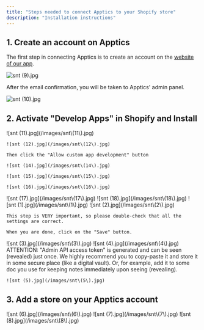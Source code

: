 ```yaml
---
title: "Steps needed to connect Apptics to your Shopify store"
description: "Installation instructions"
---
```


## 1. Create an account on Apptics

The first step in connecting Apptics is to create an account on the [website of our app](https://crm.apptics.ai).

![snt (9).jpg](/images/snt\(9\).jpg)

After the email confirmation, you will be taken to Apptics' admin panel.

![snt (10).jpg](/images/snt\(10\).jpg)

## 2. Activate "Develop Apps" in Shopify and Install

<Steps>
  <Step title="In your Shopify admin, go to Apps and sales channels (in Settings menu) > Develop apps">
    ![snt (11).jpg](/images/snt\(11\).jpg)

    ![snt (12).jpg](/images/snt\(12\).jpg)

    Then click the "Allow custom app development" button

    ![snt (14).jpg](/images/snt\(14\).jpg)

    ![snt (15).jpg](/images/snt\(15\).jpg)

    ![snt (16).jpg](/images/snt\(16\).jpg)
  </Step>
  <Step title="Click on the Create an app button">
    ![snt (17).jpg](/images/snt\(17\).jpg)
  </Step>
  <Step title="Give your app a name and select an email from the dropdown. Confirm by pressing the Create app button">
    ![snt (18).jpg](/images/snt\(18\).jpg)
  </Step>
  <Step title="Continue the process in your Shopify's admin by clicking the Configure Admin API scopes button">
    ![snt (1).jpg](/images/snt\(1\).jpg)
  </Step>
  <Step title="Enable the access (permissions) for the app in Admin API access scopes:">
    ![snt (2).jpg](/images/snt\(2\).jpg)

    This step is VERY important, so please double-check that all the settings are correct.

    When you are done, click on the "Save" button.
  </Step>
  <Step title="After giving the permissions, press the Install button on the Overview tab to get the access token unique for your new custom app">
    ![snt (3).jpg](/images/snt\(3\).jpg)
  </Step>
  <Step title="Confirm your action by pressing the Install button again">
    ![snt (4).jpg](/images/snt\(4\).jpg)
  </Step>
  <Step title="Check the window containing the three keys (credentials) crucial for running the custom app, on API credentials tab">
    ATTENTION: "Admin API access token" is generated and can be seen (revealed) just once. We highly recommend you to copy-paste it and store it in some secure place (like a digital vault). Or, for example, add it to some doc you use for keeping notes immediately upon seeing (revealing).

    ![snt (5).jpg](/images/snt\(5\).jpg)
  </Step>
</Steps>

## 3. Add a store on your Apptics account

<Steps>
  <Step title="Now go back to your Apptics app Admin panel. Click on Stores and then Add Store.">
    ![snt (6).jpg](/images/snt\(6\).jpg)
  </Step>
  <Step title="Fill out all the fields and click on Create.">
    ![snt (7).jpg](/images/snt\(7\).jpg)
  </Step>
  <Step title="You can click on your store to finalize the integration, edit features, and customize your checkout. This will be explained in more detail in the next chapter">
    ![snt (8).jpg](/images/snt\(8\).jpg)
  </Step>
</Steps>